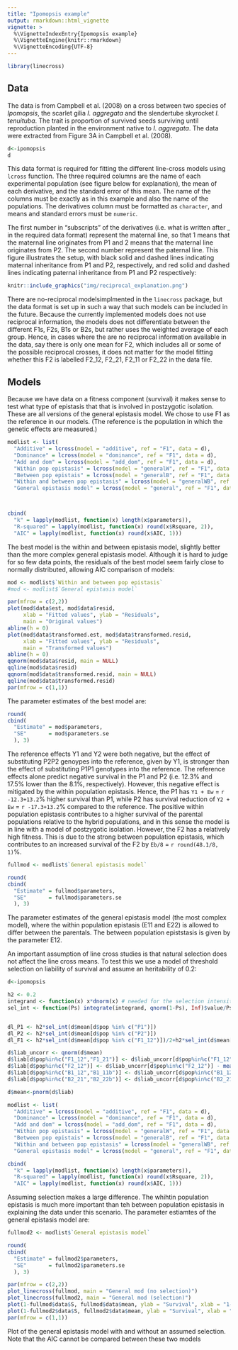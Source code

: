 ```yaml
---
title: "Ipomopsis example"
output: rmarkdown::html_vignette
vignette: >
  %\VignetteIndexEntry{Ipomopsis example}
  %\VignetteEngine{knitr::rmarkdown}
  %\VignetteEncoding{UTF-8}
---
```


```r
library(linecross)
```

## Data
The data is from Campbell et al. (2008) on a cross between two species of *Ipomopsis*, the scarlet gilia *I. aggregata* and the slendertube skyrocket *I. tenuituba*. The trait is proportion of survived seeds surviving until reproduction planted in the environment native to *I. aggregata*. The data were extracted from Figure 3A in Campbell et al. (2008).

```r
d<-ipomopsis
d
```
This data format is required for fitting the different line-cross models using `lcross` function. The three required columns are the name of each experimental population (see figure below for explanation), the mean of each derivative, and the standard error of this mean. The name of the columns must be exactly as in this example and also the name of the populations. The derivatives column must be formatted as `character`, and means and standard errors must be `numeric`. 

The first number in "subscripts" of the derivatives (i.e. what is written after _ in the required data format) represent the maternal line, so that 1 means that the maternal line originates from P1 and 2 means that the maternal line originates from P2. The second number represent the paternal line. This figure illustrates the setup, with black solid and dashed lines indicating maternal inheritance from P1 and P2, respectively, and red solid and dashed lines indicating paternal inheritance from P1 and P2 respectively:

```r
knitr::include_graphics("img/reciprocal_explanation.png")
```
There are no-reciprocal modelsimplmented in the `linecross` package, but the data format is set up in such a way that such models can be included in the future. Because the currently implemented models does not use reciprocal information, the models does not differentiate between the different F1s, F2s, B1s or B2s, but rather uses the weighted average of each group. Hence, in cases where the are no reciprocal information available in the data, say there is only one mean for F2, which includes all or some of the possible reciprocal crosses, it does not matter for the model fitting whether this F2 is labelled F2_12, F2_21, F2_11 or F2_22 in the data file. 


## Models
Because we have data on a fitness component (survival) it makes sense to test what type of epistasis that that is involved in postzygotic isolation. These are all versions of the general epistasis model. We chose to use F1 as the reference in our models. (The reference is the population in which the genetic effects are measured.)

```r
modlist <- list(
  "Additive" = lcross(model = "additive", ref = "F1", data = d),
  "Dominance" = lcross(model = "dominance", ref = "F1", data = d),
  "Add and dom" = lcross(model = "add_dom", ref = "F1", data = d),
  "Within pop epistasis" = lcross(model = "generalW", ref = "F1", data = d),
  "Between pop epistais" = lcross(model = "generalB", ref = "F1", data = d),
  "Within and between pop epistasis" = lcross(model = "generalWB", ref = "F1", data = d),
  "General epistasis model" = lcross(model = "general", ref = "F1", data = d))



cbind(
  "k" = lapply(modlist, function(x) length(x$parameters)),
  "R-squared" = lapply(modlist, function(x) round(x$Rsquare, 2)),
  "AIC" = lapply(modlist, function(x) round(x$AIC, 1)))
```
The best model is the within and between epistasis model, slightly better than the more complex general epistasis model. Although it is hard to judge for so few data points, the residuals of the best model seem fairly close to normally distributed, allowing AIC comparison of models: 

```r
mod <- modlist$`Within and between pop epistasis`
#mod <- modlist$`General epistasis model`

par(mfrow = c(2,2))
plot(mod$data$est, mod$data$resid,
     xlab = "Fitted values", ylab = "Residuals",
     main = "Original values")
abline(h = 0)
plot(mod$data$transformed.est, mod$data$transformed.resid,
     xlab = "Fitted values", ylab = "Residuals",
     main = "Transformed values")
abline(h = 0)
qqnorm(mod$data$resid, main = NULL)
qqline(mod$data$resid)
qqnorm(mod$data$transformed.resid, main = NULL)
qqline(mod$data$transformed.resid)
par(mfrow = c(1,1))

```
The parameter estimates of the best model are:
```r
round(
cbind(
  "Estimate" = mod$parameters,
  "SE"       = mod$parameters.se
  ), 3)
```
The reference effects Y1 and Y2 were both negative, but the effect of substituting P2P2 genoypes into the reference, given by Y1, is stronger than the effect of substituting P1P1 genotypes into the reference. The reference effects alone predict negative survival in the P1 and P2 (i.e. 12.3\% and 17.5\% lower than the 8.1\%, respectively). However, this negative effect is mitigated by the within population epistasis. Hence, the P1 has `Y1 + Ew` = `r -12.3+13.2`\% higher survival than P1, while P2 has survival reduction of `Y2 + Ew` = `r -17.3+13.2`\% compared to the reference. The positive within population epistasis contributes to a higher survival of the parental populations relative to the hybrid populations, and in this sense the model is in line with a model of postzygotic isolation. However, the F2 has a relatively high fitness. This is due to the strong between population epistasis, which contributes to an increased survival of the F2 by `Eb/8 ` = `r round(48.1/8, 1)`\%. 

 
```r
fullmod <- modlist$`General epistasis model`

round(
cbind(
  "Estimate" = fullmod$parameters,
  "SE"       = fullmod$parameters.se
  ), 3)

```
The parameter estimates of the general epistasis model (the most complex model), where the within population epistasis (E11 and E22) is allowed to differ between the parentals. The between population epiststasis is given by the parameter E12.

An important assumption of line cross studies is that natural selection does not affect the line cross means. To test this we use a model of threshold selection on liability of survival and assume an heritability of 0.2:

```r
d<-ipomopsis

h2 <- 0.2
integrand <- function(x) x*dnorm(x) # needed for the selection intensity
sel_int <- function(Ps) integrate(integrand, qnorm(1-Ps), Inf)$value/Ps


dl_P1 <- h2*sel_int(d$mean[d$pop %in% c("P1")])
dl_P2 <- h2*sel_int(d$mean[d$pop %in% c("P2")])
dl_F1 <- h2*sel_int(d$mean[d$pop %in% c("F1_12")])/2+h2*sel_int(d$mean[d$pop %in% c("F1_21")])/2

d$liab_uncorr <- qnorm(d$mean)
d$liab[d$pop%in%c("F1_12","F1_21")] <- d$liab_uncorr[d$pop%in%c("F1_12","F1_21")] - mean(c(dl_P1, dl_P2))
d$liab[d$pop%in%c("F2_12")] <- d$liab_uncorr[d$pop%in%c("F2_12")] - mean(c(dl_P1, dl_P2)) - dl_F1
d$liab[d$pop%in%c("B1_12","B1_11b")] <- d$liab_uncorr[d$pop%in%c("B1_12","B1_11b")] - mean(c(dl_P1, dl_P2)) - mean(c(dl_P1, dl_F1))
d$liab[d$pop%in%c("B2_21","B2_22b")] <- d$liab_uncorr[d$pop%in%c("B2_21","B2_22b")] - mean(c(dl_P1, dl_P2)) - mean(c(dl_P2, dl_F1))

d$mean<-pnorm(d$liab)

modlist <- list(
  "Additive" = lcross(model = "additive", ref = "F1", data = d),
  "Dominance" = lcross(model = "dominance", ref = "F1", data = d),
  "Add and dom" = lcross(model = "add_dom", ref = "F1", data = d),
  "Within pop epistasis" = lcross(model = "generalW", ref = "F1", data = d),
  "Between pop epistais" = lcross(model = "generalB", ref = "F1", data = d),
  "Within and between pop epistasis" = lcross(model = "generalWB", ref = "F1", data = d),
  "General epistasis model" = lcross(model = "general", ref = "F1", data = d))

cbind(
  "k" = lapply(modlist, function(x) length(x$parameters)),
  "R-squared" = lapply(modlist, function(x) round(x$Rsquare, 2)),
  "AIC" = lapply(modlist, function(x) round(x$AIC, 1)))

```
Assuming selection makes a large difference. The whihtin population epistasis is much more important than teh between population epistasis in explaining the data under this scenario. The parameter estiamtes of the general epistasis model are:

```r
fullmod2 <- modlist$`General epistasis model`

round(
cbind(
  "Estimate" = fullmod2$parameters,
  "SE"       = fullmod2$parameters.se
  ), 3)

```

```r
par(mfrow = c(2,2))
plot_linecross(fullmod, main = "General mod (no selection)")
plot_linecross(fullmod2, main = "General mod (selection)")
plot(1-fullmod$data$S, fullmod$data$mean, ylab = "Survival", xlab = "1-S")
plot(1-fullmod2$data$S, fullmod2$data$mean, ylab = "Survival", xlab = "1-S")
par(mfrow = c(1,1))
```
Plot of the general epistasis model with and without an assumed selection. Note that the AIC cannot be compared between these two models


